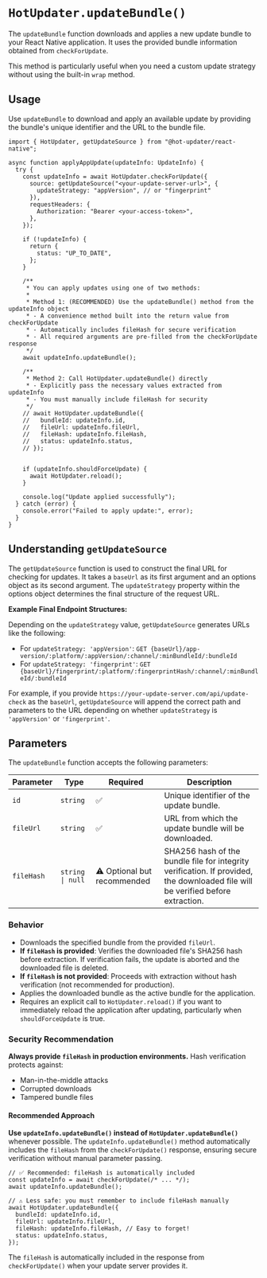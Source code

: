 # `HotUpdater.updateBundle()`

The `updateBundle` function downloads and applies a new update bundle to your React Native application. It uses the provided bundle information obtained from `checkForUpdate`.

This method is particularly useful when you need a custom update strategy without using the built-in `wrap` method.

## Usage

Use `updateBundle` to download and apply an available update by providing the bundle's unique identifier and the URL to the bundle file.

```tsx
import { HotUpdater, getUpdateSource } from "@hot-updater/react-native";

async function applyAppUpdate(updateInfo: UpdateInfo) {
  try {
    const updateInfo = await HotUpdater.checkForUpdate({
      source: getUpdateSource("<your-update-server-url>", {
        updateStrategy: "appVersion", // or "fingerprint"
      }),
      requestHeaders: {
        Authorization: "Bearer <your-access-token>",
      },
    });

    if (!updateInfo) {
      return {
        status: "UP_TO_DATE",
      };
    }

    /**
     * You can apply updates using one of two methods:
     *
     * Method 1: (RECOMMENDED) Use the updateBundle() method from the updateInfo object
     * - A convenience method built into the return value from checkForUpdate
     * - Automatically includes fileHash for secure verification
     * - All required arguments are pre-filled from the checkForUpdate response
     */
    await updateInfo.updateBundle();

    /**
     * Method 2: Call HotUpdater.updateBundle() directly
     * - Explicitly pass the necessary values extracted from updateInfo
     * - You must manually include fileHash for security
     */
    // await HotUpdater.updateBundle({
    //   bundleId: updateInfo.id,
    //   fileUrl: updateInfo.fileUrl,
    //   fileHash: updateInfo.fileHash,
    //   status: updateInfo.status,
    // });


    if (updateInfo.shouldForceUpdate) {
      await HotUpdater.reload();
    }

    console.log("Update applied successfully");
  } catch (error) {
    console.error("Failed to apply update:", error);
  }
}
```

## Understanding `getUpdateSource`

The `getUpdateSource` function is used to construct the final URL for checking for updates. It takes a `baseUrl` as its first argument and an options object as its second argument. The `updateStrategy` property within the options object determines the final structure of the request URL.

**Example Final Endpoint Structures:**

Depending on the `updateStrategy` value, `getUpdateSource` generates URLs like the following:

*   For `updateStrategy: 'appVersion'`: `GET {baseUrl}/app-version/:platform/:appVersion/:channel/:minBundleId/:bundleId`
*   For `updateStrategy: 'fingerprint'`: `GET {baseUrl}/fingerprint/:platform/:fingerprintHash/:channel/:minBundleId/:bundleId`

For example, if you provide `https://your-update-server.com/api/update-check` as the `baseUrl`, `getUpdateSource` will append the correct path and parameters to the URL depending on whether `updateStrategy` is `'appVersion'` or `'fingerprint'`.


## Parameters

The `updateBundle` function accepts the following parameters:

| Parameter | Type      | Required | Description                             |
|-----------|-----------|----------|-----------------------------------------|
| `id`      | `string`  | ✅        | Unique identifier of the update bundle. |
| `fileUrl` | `string`  | ✅        | URL from which the update bundle will be downloaded. |
| `fileHash` | `string \| null`  | ⚠️ Optional but recommended | SHA256 hash of the bundle file for integrity verification. If provided, the downloaded file will be verified before extraction. |

### Behavior

- Downloads the specified bundle from the provided `fileUrl`.
- **If `fileHash` is provided**: Verifies the downloaded file's SHA256 hash before extraction. If verification fails, the update is aborted and the downloaded file is deleted.
- **If `fileHash` is not provided**: Proceeds with extraction without hash verification (not recommended for production).
- Applies the downloaded bundle as the active bundle for the application.
- Requires an explicit call to `HotUpdater.reload()` if you want to immediately reload the application after updating, particularly when `shouldForceUpdate` is true.

### Security Recommendation

**Always provide `fileHash` in production environments.** Hash verification protects against:
- Man-in-the-middle attacks
- Corrupted downloads
- Tampered bundle files

#### Recommended Approach

**Use `updateInfo.updateBundle()` instead of `HotUpdater.updateBundle()`** whenever possible. The `updateInfo.updateBundle()` method automatically includes the `fileHash` from the `checkForUpdate()` response, ensuring secure verification without manual parameter passing.

```tsx
// ✅ Recommended: fileHash is automatically included
const updateInfo = await checkForUpdate(/* ... */);
await updateInfo.updateBundle();

// ⚠️ Less safe: you must remember to include fileHash manually
await HotUpdater.updateBundle({
  bundleId: updateInfo.id,
  fileUrl: updateInfo.fileUrl,
  fileHash: updateInfo.fileHash, // Easy to forget!
  status: updateInfo.status,
});
```

The `fileHash` is automatically included in the response from `checkForUpdate()` when your update server provides it.

